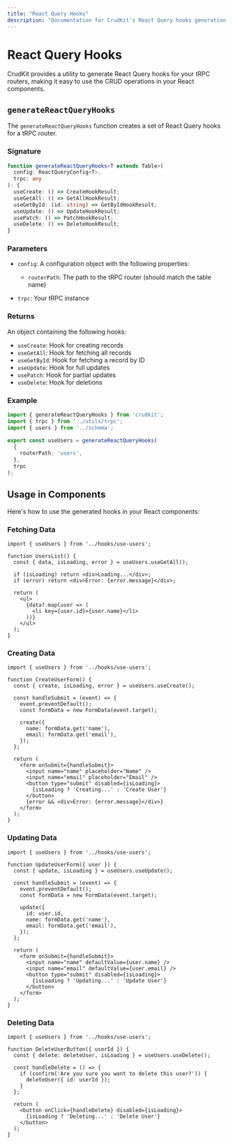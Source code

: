 ```yaml
---
title: "React Query Hooks"
description: "Documentation for CrudKit's React Query hooks generation."
---
```


# React Query Hooks

CrudKit provides a utility to generate React Query hooks for your tRPC routers, making it easy to use the CRUD operations in your React components.

## `generateReactQueryHooks`

The `generateReactQueryHooks` function creates a set of React Query hooks for a tRPC router.

### Signature

```typescript
function generateReactQueryHooks<T extends Table>(
  config: ReactQueryConfig<T>,
  trpc: any
): {
  useCreate: () => CreateHookResult;
  useGetAll: () => GetAllHookResult;
  useGetById: (id: string) => GetByIdHookResult;
  useUpdate: () => UpdateHookResult;
  usePatch: () => PatchHookResult;
  useDelete: () => DeleteHookResult;
}
```

### Parameters

- `config`: A configuration object with the following properties:
  - `routerPath`: The path to the tRPC router (should match the table name)
  
- `trpc`: Your tRPC instance

### Returns

An object containing the following hooks:

- `useCreate`: Hook for creating records
- `useGetAll`: Hook for fetching all records
- `useGetById`: Hook for fetching a record by ID
- `useUpdate`: Hook for full updates
- `usePatch`: Hook for partial updates
- `useDelete`: Hook for deletions

### Example

```typescript
import { generateReactQueryHooks } from 'crudkit';
import { trpc } from '../utils/trpc';
import { users } from '../schema';

export const useUsers = generateReactQueryHooks(
  {
    routerPath: 'users',
  },
  trpc
);
```

## Usage in Components

Here's how to use the generated hooks in your React components:

### Fetching Data

```tsx
import { useUsers } from '../hooks/use-users';

function UsersList() {
  const { data, isLoading, error } = useUsers.useGetAll();
  
  if (isLoading) return <div>Loading...</div>;
  if (error) return <div>Error: {error.message}</div>;
  
  return (
    <ul>
      {data?.map(user => (
        <li key={user.id}>{user.name}</li>
      ))}
    </ul>
  );
}
```

### Creating Data

```tsx
import { useUsers } from '../hooks/use-users';

function CreateUserForm() {
  const { create, isLoading, error } = useUsers.useCreate();
  
  const handleSubmit = (event) => {
    event.preventDefault();
    const formData = new FormData(event.target);
    
    create({
      name: formData.get('name'),
      email: formData.get('email'),
    });
  };
  
  return (
    <form onSubmit={handleSubmit}>
      <input name="name" placeholder="Name" />
      <input name="email" placeholder="Email" />
      <button type="submit" disabled={isLoading}>
        {isLoading ? 'Creating...' : 'Create User'}
      </button>
      {error && <div>Error: {error.message}</div>}
    </form>
  );
}
```

### Updating Data

```tsx
import { useUsers } from '../hooks/use-users';

function UpdateUserForm({ user }) {
  const { update, isLoading } = useUsers.useUpdate();
  
  const handleSubmit = (event) => {
    event.preventDefault();
    const formData = new FormData(event.target);
    
    update({
      id: user.id,
      name: formData.get('name'),
      email: formData.get('email'),
    });
  };
  
  return (
    <form onSubmit={handleSubmit}>
      <input name="name" defaultValue={user.name} />
      <input name="email" defaultValue={user.email} />
      <button type="submit" disabled={isLoading}>
        {isLoading ? 'Updating...' : 'Update User'}
      </button>
    </form>
  );
}
```

### Deleting Data

```tsx
import { useUsers } from '../hooks/use-users';

function DeleteUserButton({ userId }) {
  const { delete: deleteUser, isLoading } = useUsers.useDelete();
  
  const handleDelete = () => {
    if (confirm('Are you sure you want to delete this user?')) {
      deleteUser({ id: userId });
    }
  };
  
  return (
    <button onClick={handleDelete} disabled={isLoading}>
      {isLoading ? 'Deleting...' : 'Delete User'}
    </button>
  );
}
```
